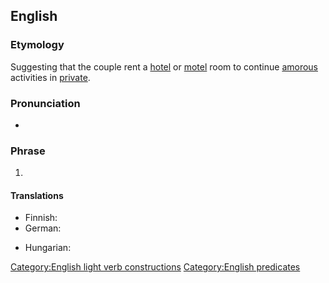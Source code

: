 ==English==

===Etymology===
Suggesting that the couple rent a [[hotel]] or [[motel]] room to continue [[amorous]] activities in [[private]].

===Pronunciation===
* {{audio|en-au-get a room.ogg|Audio (AU)|lang=en}}

===Phrase===
{{head|en|phrase|head=[[get]] a [[room]]}}

# {{lb|en|idiomatic|informal|sometimes|humorous}} {{non-gloss definition|Used to instruct a couple to stop displaying [[physical]] [[affection]] in [[public]].}}

====Translations====
{{trans-top|used to instruct a couple to stop displaying physical affection in public}}
* Finnish: {{t|fi|hankkikaa huone}}
* German: {{t|de|nehmt euch ein Zimmer}} {{q|not very much used}}
{{trans-mid}}
* Hungarian: {{t|hu|menjetek szobára}}
{{trans-bottom}}

[[Category:English light verb constructions]]
[[Category:English predicates]]